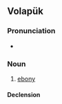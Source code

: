 {{also|baad|Bääd}}
==Volapük==

===Pronunciation===
* {{IPA|vo|[bɛˈad]}}

===Noun===
{{vo-noun}}

# [[ebony]]

====Declension====
{{vo-decl-noun}}